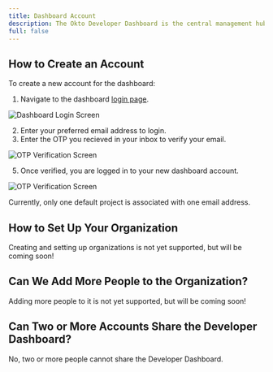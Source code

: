 ```yaml
---
title: Dashboard Account
description: The Okto Developer Dashboard is the central management hub for configuring and controlling the Okto integration in your application. While the Okto integration is done through the Okto SDK, the dashboard provides essential tools for managing your application's features and settings.
full: false
---
```



## How to Create an Account

To create a new account for the dashboard:

1. Navigate to the dashboard [login page](https://dashboard.okto.tech).

![Dashboard Login Screen](/images/dashboard-img-v2/dashboard-login-screen.png)

2. Enter your preferred email address to login.
3. Enter the OTP you recieved in your inbox to verify your email.

![OTP Verification Screen](/images/dashboard-img-v2/dashboard-otp-screen-v2.png)


5. Once verified, you are logged in to your new dashboard account.

![OTP Verification Screen](/images/dashboard-img-v2/dashboard-home-screen-v2.png)


<Callout title="Note">
Currently, only one default project is associated with one email address.
</Callout>

## How to Set Up Your Organization

<Callout title="Note">
    Creating and setting up organizations is not yet supported, but will be coming soon!
</Callout>

## Can We Add More People to the Organization?

<Callout title="Note">
    Adding more people to it is not yet supported, but will be coming soon!
</Callout>

## Can Two or More Accounts Share the Developer Dashboard?

No, two or more people cannot share the Developer Dashboard.
